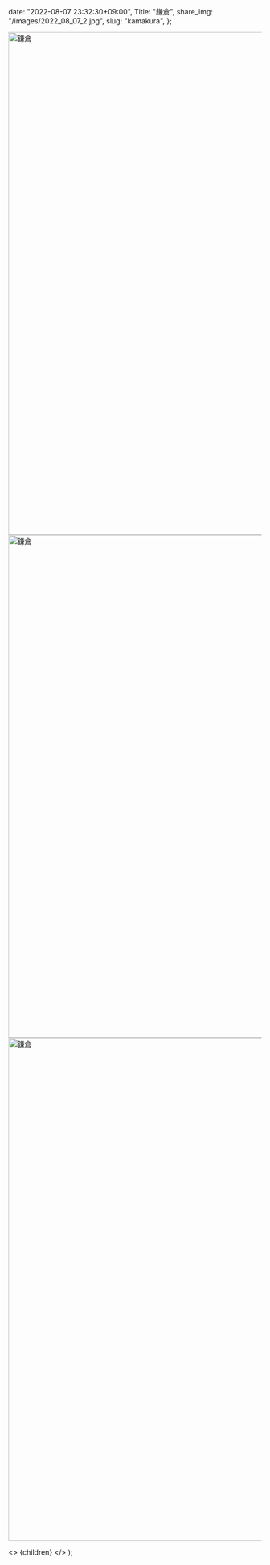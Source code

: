 
  date: "2022-08-07 23:32:30+09:00",
  Title: "鎌倉",
  share_img: "/images/2022_08_07_2.jpg",
  slug: "kamakura",
};

<img src="/images/2022_08_07_1.jpg" alt="鎌倉" width="1500" height="1000" className="bg-gradient-to-r from-neutral-200 to-slate-200" />
<img src="/images/2022_08_07_2.jpg" alt="鎌倉" width="1500" height="1000" className="bg-gradient-to-r from-neutral-200 to-slate-200" />
<img src="/images/2022_08_07_3.jpg" alt="鎌倉" width="1500" height="1000" loading="lazy" className="bg-gradient-to-r from-neutral-200 to-slate-200" />

  <>
    <Head>
      <title>{meta.Title} | 異郷好実</title>
    </Head>
    <PostLayout meta={meta}>{children}</PostLayout>
  </>
);
